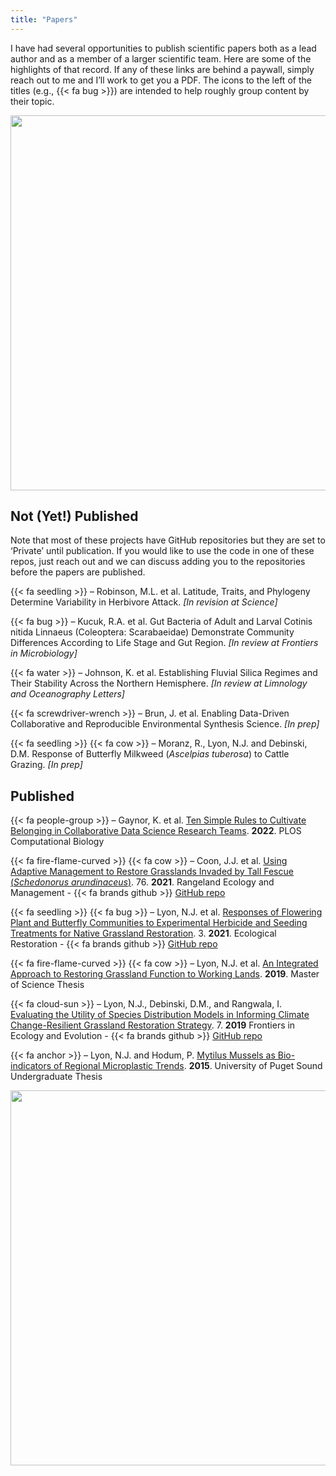 ```yaml
---
title: "Papers"
---
```


I have had several opportunities to publish scientific papers both as a lead author and as a member of a larger scientific team. Here are some of the highlights of that record. If any of these links are behind a paywall, simply reach out to me and I'll work to get you a PDF. The icons to the left of the titles (e.g., {{< fa bug >}}) are intended to help roughly group content by their topic.

![](images/great_spangled_fritillary.jpg){width="600" fig-align="center" fig-alt="great spangled fritillary"}

## Not (Yet!) Published

Note that most of these projects have GitHub repositories but they are set to 'Private' until publication. If you would like to use the code in one of these repos, just reach out and we can discuss adding you to the repositories before the papers are published.

{{< fa seedling >}} -- Robinson, M.L. et al. Latitude, Traits, and Phylogeny Determine Variability in Herbivore Attack. *\[In revision at _Science_\]*

{{< fa bug >}} -- Kucuk, R.A. et al. Gut Bacteria of Adult and Larval Cotinis nitida Linnaeus (Coleoptera: Scarabaeidae) Demonstrate Community Differences According to Life Stage and Gut Region. *\[In review at _Frontiers in Microbiology_\]*

{{< fa water >}} -- Johnson, K. et al. Establishing Fluvial Silica Regimes and Their Stability Across the Northern Hemisphere. *\[In review at _Limnology and Oceanography Letters_\]*

{{< fa screwdriver-wrench >}} -- Brun, J. et al. Enabling Data-Driven Collaborative and Reproducible Environmental Synthesis Science. *\[In prep\]*

{{< fa seedling >}} {{< fa cow >}} -- Moranz, R., Lyon, N.J. and Debinski, D.M. Response of Butterfly Milkweed (*Ascelpias tuberosa*) to Cattle Grazing. *\[In prep\]*

## Published

{{< fa people-group >}} -- Gaynor, K. et al. [Ten Simple Rules to Cultivate Belonging in Collaborative Data Science Research Teams](https://journals.plos.org/ploscompbiol/article?id=10.1371/journal.pcbi.1010567). **2022**. PLOS Computational Biology

{{< fa fire-flame-curved >}} {{< fa cow >}} -- Coon, J.J. et al. [Using Adaptive Management to Restore Grasslands Invaded by Tall Fescue (*Schedonorus arundinaceus*)](https://www.sciencedirect.com/science/article/abs/pii/S1550742421000129?casa_token=4hUYfkm3-RcAAAAA:wxQ1-YwOxcii7F3TzLo8FL5uBeMe7QzmKsOHQ0TIM3zYO5m4tARAfLpgVOcLlLVxElm4d4qwrWc). 76. **2021**. Rangeland Ecology and Management - {{< fa brands github >}} [GitHub repo](https://github.com/njlyon0/collab_coon-daubenmire-herbicide)

{{< fa seedling >}} {{< fa bug >}} -- Lyon, N.J. et al. [Responses of Flowering Plant and Butterfly Communities to Experimental Herbicide and Seeding Treatments for Native Grassland Restoration](http://er.uwpress.org/content/39/3/168.short). 3. **2021**. Ecological Restoration - {{< fa brands github >}} [GitHub repo](https://github.com/njlyon0/lyon_bfly-herbicide)

{{< fa fire-flame-curved >}} {{< fa cow >}} -- Lyon, N.J. et al. [An Integrated Approach to Restoring Grassland Function to Working Lands](https://dr.lib.iastate.edu/entities/publication/f3cd5b5f-17ae-4fdd-b8b9-0a87fda99765). **2019**. Master of Science Thesis

{{< fa cloud-sun >}} -- Lyon, N.J., Debinski, D.M., and Rangwala, I. [Evaluating the Utility of Species Distribution Models in Informing Climate Change-Resilient Grassland Restoration Strategy](https://www.frontiersin.org/articles/10.3389/fevo.2019.00033/full). 7. **2019** Frontiers in Ecology and Evolution - {{< fa brands github >}} [GitHub repo](https://github.com/njlyon0/lyon-ms-thesis_sdm)

{{< fa anchor >}} -- Lyon, N.J. and Hodum, P. [Mytilus Mussels as Bio-indicators of Regional Microplastic Trends](https://soundideas.pugetsound.edu/summer_research/259/). **2015**. University of Puget Sound Undergraduate Thesis

![](images/stilt_bug.jpg){width="600" fig-align="center" fig-alt="stilt bug"}

